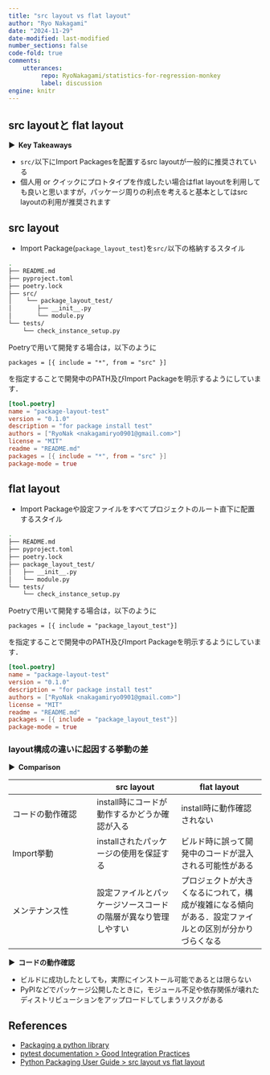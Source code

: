 ```yaml
---
title: "src layout vs flat layout"
author: "Ryo Nakagami"
date: "2024-11-29"
date-modified: last-modified
number_sections: false
code-fold: true
comments:
    utterances:
         repo: RyoNakagami/statistics-for-regression-monkey
         label: discussion
engine: knitr
---
```


## src layoutと flat layout

<strong > &#9654;&nbsp; Key Takeaways</strong>

- `src/`以下にImport Packagesを配置するsrc layoutが一般的に推奨されている
- 個人用 or クイックにプロトタイプを作成したい場合はflat layoutを利用しても良いと思いますが，パッケージ周りの利点を考えると基本としてはsrc layoutの利用が推奨されます

::: {.panel-tabset}

## src layout

- Import Package(`package_layout_test`)を`src/`以下の格納するスタイル


```.bash
.
├── README.md
├── pyproject.toml
├── poetry.lock
├── src/
│    └── package_layout_test/
│       ├── __init__.py
│       └── module.py
└── tests/
    └── check_instance_setup.py
```

Poetryで用いて開発する場合は，以下のように 

```
packages = [{ include = "*", from = "src" }]
```

を指定することで開発中のPATH及びImport Packageを明示するようにしています．

```.toml
[tool.poetry]
name = "package-layout-test"
version = "0.1.0"
description = "for package install test"
authors = ["RyoNak <nakagamiryo0901@gmail.com>"]
license = "MIT"
readme = "README.md" 
packages = [{ include = "*", from = "src" }]
package-mode = true
```




## flat layout

- Import Packageや設定ファイルをすべてプロジェクトのルート直下に配置するスタイル

```.bash
.
├── README.md
├── pyproject.toml
├── poetry.lock
├── package_layout_test/
│   ├── __init__.py
│   └── module.py
└── tests/
    └── check_instance_setup.py
```

Poetryで用いて開発する場合は，以下のように 

```
packages = [{ include = "package_layout_test"}]
```

を指定することで開発中のPATH及びImport Packageを明示するようにしています．

```.toml
[tool.poetry]
name = "package-layout-test"
version = "0.1.0"
description = "for package install test"
authors = ["RyoNak <nakagamiryo0901@gmail.com>"]
license = "MIT"
readme = "README.md" 
packages = [{ include = "package_layout_test"}]
package-mode = true
```

:::

### layout構成の違いに起因する挙動の差

<strong > &#9654;&nbsp; Comparison</strong>

||src layout|flat layout|
|---|---|---|
|コードの動作確認|install時にコードが動作するかどうか確認が入る|install時に動作確認されない|
|Import挙動|installされたパッケージの使用を保証する|ビルド時に誤って開発中のコードが混入される可能性がある|
|メンテナンス性|設定ファイルとパッケージソースコードの階層が異なり管理しやすい|プロジェクトが大きくなるにつれて，構成が複雑になる傾向がある．設定ファイルとの区別が分かりづらくなる|


<strong > &#9654;&nbsp; コードの動作確認</strong>

- ビルドに成功したとしても，実際にインストール可能であるとは限らない
- PyPIなどでパッケージ公開したときに，モジュール不足や依存関係が壊れたディストリビューションをアップロードしてしまうリスクがある



References
----------
- [Packaging a python library](https://blog.ionelmc.ro/2014/05/25/python-packaging/#the-structure%3E)
- [pytest documentation > Good Integration Practices](https://docs.pytest.org/en/latest/explanation/goodpractices.html#choosing-a-test-layout-import-rules)
- [Python Packaging User Guide > src layout vs flat layout](https://packaging.python.org/en/latest/discussions/src-layout-vs-flat-layout/)